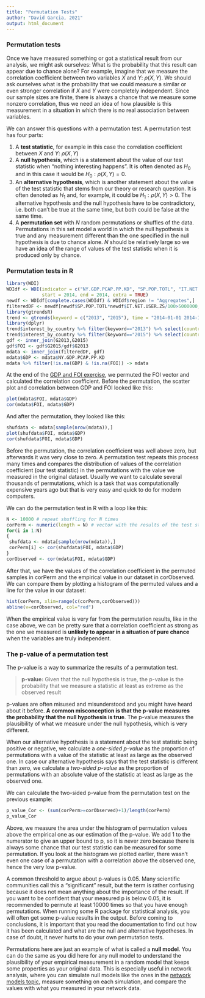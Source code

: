 ```yaml
---
title: "Permutation Tests"
author: "David Garcia, 2021"
output: html_document
---
```



### Permutation tests

Once we have measured something or got a statistical result from our analysis, we might ask ourselves: What is the probability that this result can appear due to chance alone? For example, imagine that we measure the correlation coefficient between two variables $X$ and $Y$: $\rho(X,Y)$. We should ask ourselves what is the probability that we could measure a similar or even stronger correlation if $X$ and $Y$ were completely independent. Since our sample sizes are finite, there is always a chance that we measure some nonzero correlation, thus we need an idea of how plausible is this measurement in a situation in which there is no real association between variables.

We can answer this questions with a permutation test. A permutation test has four parts:

1. A **test statistic**, for example in this case the correlation coefficient between $X$ and $Y$: $\rho(X,Y)$
2. A **null hypothesis**, which is a statement about the value of our test statistic when "nothing interesting happens". It is often denoted as $H_0$ and in this case it would be $H_0: \rho(X,Y)=0$.
3. An **alternative hypothesis**, which is another statement about the value of the test statistic that stems from our theory or research question. It is often denoted as $H_1$ and, for example, it could be $H_1: \rho(X,Y)>0$. The alternative hypothesis and the null hypothesis have to be contradictory, i.e. both can't be true at the same time, but both could be false at the same time.
4. A **permutation set** with $N$ random permutations or shuffles of the data. Permutations in this set model a world in which the null hypothesis is true and any measurement different than the one specified in the null hypothesis is due to chance alone. $N$ should be relatively large so we have an idea of the range of values of the test statistic when it is produced only by chance.

### Permutation tests in R

```r
library(WDI)
WDIdf <- WDI(indicator = c("NY.GDP.PCAP.PP.KD", "SP.POP.TOTL", "IT.NET.USER.ZS"),
             start = 2014, end = 2014, extra = TRUE)
newdf <- WDIdf[complete.cases(WDIdf) & WDIdf$region != "Aggregates",]
filteredDF <- newdf[newdf$SP.POP.TOTL*newdf$IT.NET.USER.ZS/100>5000000,] 
library(gtrendsR)
trend <- gtrends(keyword = c("2013", "2015"), time = "2014-01-01 2014-12-31")
library(dplyr)
trend$interest_by_country %>% filter(keyword=="2013") %>% select(country=location, G2013=hits) -> G2013
trend$interest_by_country %>% filter(keyword=="2015") %>% select(country=location, G2015=hits) -> G2015
gdf <- inner_join(G2013,G2015)
gdf$FOI <- gdf$G2015/gdf$G2013
mdata <- inner_join(filteredDF, gdf)
mdata$GDP <- mdata$NY.GDP.PCAP.PP.KD
mdata %>% filter(!is.na(GDP) & !is.na(FOI)) -> mdata
```

At the end of the [GDP and FOI exercise](https://dgarcia-eu.github.io/SocialDataScience/1_Introduction/018_FOIExercise/GDP_FOI.html), we permuted the FOI vector and calculated the correlation coefficient. Before the permutation, the scatter plot and correlation between GDP and FOI looked like this:
```r
plot(mdata$FOI, mdata$GDP)
cor(mdata$FOI, mdata$GDP)
```

And after the permutation, they looked like this:

```r
shufdata <- mdata[sample(nrow(mdata)),]
plot(shufdata$FOI, mdata$GDP)
cor(shufdata$FOI, mdata$GDP)
```

Before the permutation, the correlation coefficient was well above zero, but afterwards it was very close to zero. A permutation test repeats this process many times and compares the distribution of values of the correlation coefficient (our test statistic) in the permutations with the value we measured in the original dataset. Usually we want to calculate several thousands of permutations, which is a task that was computationally expensive years ago but that is very easy and quick to do for modern computers.

We can do the permutation test in R with a loop like this:

```r
N <- 10000 # repeat shuffling for N times
corPerm <- numeric(length = N) # vector with the results of the test statistic under each permutation
for(i in 1:N)
{
 shufdata <- mdata[sample(nrow(mdata)),]
 corPerm[i] <- cor(shufdata$FOI, mdata$GDP)
}
corObserved <- cor(mdata$FOI, mdata$GDP)
```

After that, we have the values of the correlation coefficient in the permuted samples in corPerm and the empirical value in our dataset in corObserved. We can compare them by plotting a histogram of the permuted values and a line for the value in our dataset:

```r
hist(corPerm, xlim=range(c(corPerm,corObserved)))
abline(v=corObserved, col="red")
```
 
When the empirical value is very far from the permutation results, like in the case above, we can be pretty sure that a correlation coefficient as strong as the one we measured is **unlikely to appear in a situation of pure chance** when the variables are truly independent.
 
### The p-value of a permutation test

The p-value is a way to summarize the results of a permutation test. 

> **p-value:** Given that the null hypothesis is true, the p-value is the probability that we measure a statistic at least as extreme as the observed result

p-values are often misused and misunderstood and you might have heard about it before. **A common misconception is that the p-value measures the probability that the null hypothesis is true**. The p-value measures the plausibility of what we measure under the null hypothesis, which is very different. 

When our alternative hypothesis is a statement about the test statistic being positive or negative, we calculate a *one-sided p-value* as the proportion of permutations with a value of the statistic at least as large as the observed one. In case our alternative hypothesis says that the test statistic is different than zero, we calculate a *two-sided p-value* as the proportion of permutations with an absolute value of the statistic at least as large as the observed one.

We can calculate the two-sided p-value from the permutation test on the previous example:
```r
p_value_Cor <- (sum(corPerm>=corObserved)+1)/length(corPerm)
p_value_Cor
```
 
Above, we measure the area under the histogram of permutation values above the empirical one as our estimation of the p-value. We add 1 to the numerator to give an upper bound to p, so it is never zero because there is always some chance that our test statistic can be measured for some permutation. If you look at the histogram we plotted earlier, there wasn't even one case of a permutation with a correlation above the observed one, hence the very low p-value.

A common threshold to argue about p-values is 0.05. Many scientific communities call this a "significant" result, but the term is rather confusing because it does not mean anything about the importance of the result. If you want to be confident that your measured p is below 0.05, it is recommended to permute at least $10000$ times so that you have enough permutations. When running some R package for statistical analysis, you will often get some p-value results in the output.  Before coming to conclusions, it is important that you read the documentation to find out how it has been calculated and what are the null and alternative hypotheses. In case of doubt, it never hurts to do your own permutation tests.

Permutations here are just an example of what is called a **null model**. You can do the same as you did here for any null model to understand the plausibility of your empirical measurement in a random model that keeps some properties as your original data. This is especially useful in network analysis, where you can simulate null models like the ones in the [network models topic](https://dgarcia-eu.github.io/SocialDataScience/5_SocialNetworkPhenomena/055_NetworkModels/NetworkModels), measure something on each simulation, and compare the values with what you measured in your network data.




